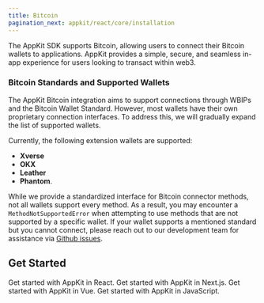 ```yaml
---
title: Bitcoin
pagination_next: appkit/react/core/installation
---
```


The AppKit SDK supports Bitcoin, allowing users to connect their Bitcoin wallets to applications. AppKit provides a simple, secure, and seamless in-app experience for users looking to transact within web3.

### Bitcoin Standards and Supported Wallets

The AppKit Bitcoin integration aims to support connections through WBIPs and the Bitcoin Wallet Standard. However, most wallets have their own proprietary connection interfaces. To address this, we will gradually expand the list of supported wallets.

Currently, the following extension wallets are supported:

- **Xverse**
- **OKX**
- **Leather**
- **Phantom**.

While we provide a standardized interface for Bitcoin connector methods, not all wallets support every method. As a result, you may encounter a `MethodNotSupportedError` when attempting to use methods that are not supported by a specific wallet.
If your wallet supports a mentioned standard but you cannot connect, please reach out to our development team for assistance via [Github issues](https://github.com/reown-com/appkit/issues/new/choose).
<Card title="Try Demo" href="https://appkit-lab.reown.com/library/bitcoin/" horizontal />


## Get Started

<CardGroup cols={2}>
  <Card title="React" icon="react" href="/appkit/react/core/installation#bitcoin">
    Get started with AppKit in React.
  </Card>

  <Card title="Next.js" icon="square-n" href="/appkit/next/core/installation#bitcoin">
    Get started with AppKit in Next.js.
  </Card>

  <Card title="Vue" icon="vuejs" href="/appkit/vue/core/installation#bitcoin">
    Get started with AppKit in Vue.
  </Card>

  <Card title="JavaScript" icon="js" href="/appkit/javascript/core/installation#bitcoin">
    Get started with AppKit in JavaScript.
  </Card>
</CardGroup>
